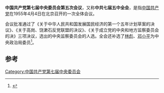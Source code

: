 '''中国共产党第七届中央委员会第五次会议'''，又称'''中共七届五中全会'''，是指[[中国共产党|中国共产党]]在1955年4月4日在北京召开的一次全体会议。

会议批准通过了《关于中华人民共和国发展国民经济的第一个五年计划草案的决议》、《关于高岗、饶漱石反党联盟的决议》、《关于成立党的中央和地方监察委员会的决》三项决议，选出的中央监察委员会的人选。全会还补选了[[林彪|林彪]]、[[邓小平|邓小平]]为中央政治局委员<ref>{{cite news|title=七届五中全会(1955年4月4日)|url=http://dangshi.people.com.cn/GB/151935/176588/176595/10555565.html|accessdate=2015-02-10|newspaper=人民网|archive-date=2018-10-01|archive-url=https://web.archive.org/web/20181001154229/http://dangshi.people.com.cn/GB/151935/176588/176595/10555565.html|dead-url=no}}</ref>。

==参考==
{{reflist}}
{{中国政治小作品}}
{{中国共产党的重要会议}}

[[Category:中国共产党第七届中央委员会|Category:中国共产党第七届中央委员会]]